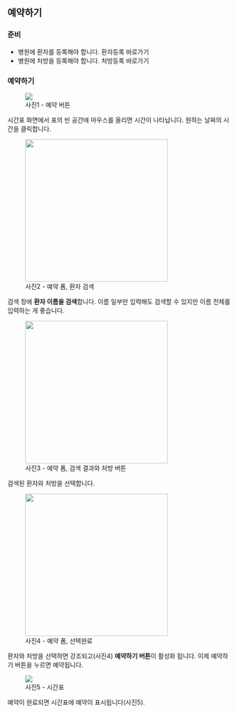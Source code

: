 
<div className="prose">

## 예약하기

### 준비

- 병원에 환자를 등록해야 합니다. <Link to={props.createPatientUrl}>환자등록 바로가기</Link>
- 병원에 처방을 등록해야 합니다. <Link to={props.createPrescriptionUrl}>처방등록 바로가기</Link>

### 예약하기

<figure className="flex flex-col items-center">
  <img src={img1} />
  <figcaption>사진1 - 예약 버튼</figcaption>
</figure>

시간표 화면에서 표의 빈 공간에 마우스를 올리면 시간이 나타납니다. 원하는 날짜의 시간을
클릭합니다.

<figure className="flex flex-col items-center">
  <img src={img2} width="320" />
  <figcaption>사진2 - 예약 폼, 환자 검색</figcaption>
</figure>

검색 창에 **환자 이름을 검색**합니다. 이름 일부만 입력해도 검색할 수 있지만 이름 전체를 입력하는 게 좋습니다.

<figure className="flex flex-col items-center">
  <img src={img3} width="320" />
  <figcaption>사진3 - 예약 폼, 검색 결과와 처방 버튼</figcaption>
</figure>

검색된 환자와 처방을 선택합니다.

<figure className="flex flex-col items-center">
  <img src={img4} width="320" />
  <figcaption>사진4 - 예약 폼, 선택완료</figcaption>
</figure>

환자와 처방을 선택하면 강조되고(사진4) **예약하기 버튼**이 활성화 됩니다. 이제 예약하기 버튼을 누르면 예약됩니다.

<figure className="flex flex-col items-center">
  <img src={img5} />
  <figcaption>사진5 - 시간표</figcaption>
</figure>

예약이 완료되면 시간표에 예약이 표시됩니다(사진5).

</div>
